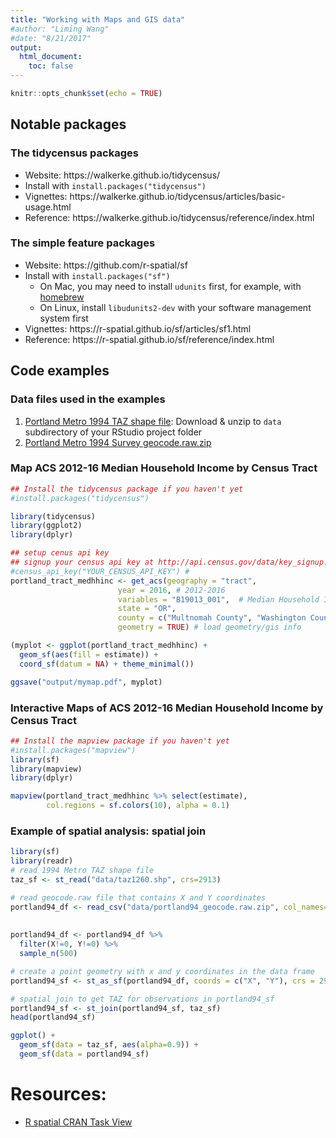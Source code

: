 ```yaml
---
title: "Working with Maps and GIS data"
#author: "Liming Wang"
#date: "8/21/2017"
output: 
  html_document:
    toc: false
---
```


```r
knitr::opts_chunk$set(echo = TRUE)
```

## Notable packages

### The tidycensus packages
- Website: https://walkerke.github.io/tidycensus/
- Install with `install.packages("tidycensus")`
- Vignettes: https://walkerke.github.io/tidycensus/articles/basic-usage.html
- Reference: https://walkerke.github.io/tidycensus/reference/index.html

### The simple feature packages
- Website: https://github.com/r-spatial/sf
- Install with `install.packages("sf")`
    - On Mac, you may need to install `udunits` first, for example, with [homebrew](https://stackoverflow.com/a/42387825/688693)
    - On Linux, install `libudunits2-dev` with your software management system first
- Vignettes: https://r-spatial.github.io/sf/articles/sf1.html
- Reference: https://r-spatial.github.io/sf/reference/index.html


## Code examples

### Data files used in the examples 

1. [Portland Metro 1994 TAZ shape file](data/taz1260.shp.zip): Download & unzip to `data` subdirectory of your RStudio project folder
2. [Portland Metro 1994 Survey geocode.raw.zip](data/portland94_geocode.raw.zip)

### Map ACS 2012-16 Median Household Income by Census Tract

```r
## Install the tidycensus package if you haven't yet
#install.packages("tidycensus")

library(tidycensus)
library(ggplot2)
library(dplyr)

## setup cenus api key
## signup your census api key at http://api.census.gov/data/key_signup.html
#census_api_key("YOUR_CENSUS_API_KEY") # 
portland_tract_medhhinc <- get_acs(geography = "tract", 
                        year = 2016, # 2012-2016
                        variables = "B19013_001",  # Median Household Income in the Past 12 Months
                        state = "OR", 
                        county = c("Multnomah County", "Washington County", "Clackamas County"),
                        geometry = TRUE) # load geometry/gis info

(myplot <- ggplot(portland_tract_medhhinc) + 
  geom_sf(aes(fill = estimate)) +
  coord_sf(datum = NA) + theme_minimal())

ggsave("output/mymap.pdf", myplot)

```

### Interactive Maps of ACS 2012-16 Median Household Income by Census Tract

```r
## Install the mapview package if you haven't yet
#install.packages("mapview")
library(sf)
library(mapview)
library(dplyr)

mapview(portland_tract_medhhinc %>% select(estimate), 
        col.regions = sf.colors(10), alpha = 0.1)
```

### Example of spatial analysis: spatial join

```r
library(sf)
library(readr)
# read 1994 Metro TAZ shape file
taz_sf <- st_read("data/taz1260.shp", crs=2913)

# read geocode.raw file that contains X and Y coordinates
portland94_df <- read_csv("data/portland94_geocode.raw.zip", col_names=c("uid", "X", "Y", "case_id", 
                                                                       "freq", "rtz", "sid", 
                                                                       "totemp94", "retemp94"))
portland94_df <- portland94_df %>% 
  filter(X!=0, Y!=0) %>% 
  sample_n(500)

# create a point geometry with x and y coordinates in the data frame
portland94_sf <- st_as_sf(portland94_df, coords = c("X", "Y"), crs = 2913)

# spatial join to get TAZ for observations in portland94_sf
portland94_sf <- st_join(portland94_sf, taz_sf)
head(portland94_sf)

ggplot() +
  geom_sf(data = taz_sf, aes(alpha=0.9)) +
  geom_sf(data = portland94_sf)
```

# Resources:
- [R spatial CRAN Task View](https://cran.r-project.org/web/views/Spatial.html)
